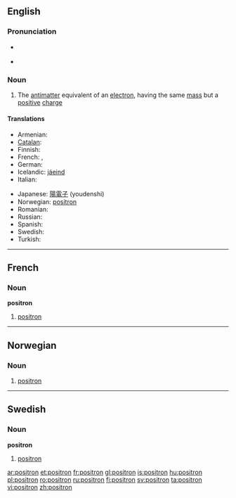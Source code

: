 {{also|Positron|positrón}}
==English==

===Pronunciation===
* {{a|UK}} {{IPA|/ˈpɒz.ɪ.trɒn/}}
* {{a|US}} {{IPA|/ˈpɑ.zɪ.trɑn/}}

===Noun===
{{en-noun}}

# {{particles}} The [[antimatter]] equivalent of an [[electron]], having the same [[mass]] but a [[positive]] [[charge]]

====Translations====
{{trans-top|positron}}
* Armenian: {{t-|hy|պոզիտրոն|tr=pozitron|xs=Armenian}}
* [[Catalan]]: {{t+|ca|positró|m}}
* Finnish: {{t-|fi|positroni}}
* French: {{t+|fr|positron|m}}, {{t+|fr|positon|m}}
* German: {{t+|de|Positron|n}}
* Icelandic: [[jáeind]] {{f}}
* Italian: {{t-|it|positrone|m}}
{{trans-mid}}
* Japanese: [[陽電子]] (youdenshi)
* Norwegian: [[#Norweigan|positron]]
* Romanian: {{t+|ro|pozitron|m}}
* Russian: {{t+|ru|позитрон|m|tr=pozitrón|sc=Cyrl}}
* Spanish: {{t+|es|positrón|m}}
* Swedish: {{t+|sv|positron}}
* Turkish: {{t+|tr|pozitron}}
{{trans-bottom}}

----

==French==

===Noun===
'''positron'''

# [[positron#English|positron]]

----

==Norwegian==

===Noun===
{{no-noun-n3}}

# [[#English|positron]]

----

==Swedish==
{{sv-noun|gender=Common|positron|positronen|positroner|positronerna|positrons|positronens|positroners|positronernas}}

===Noun===
'''positron'''

# [[#English|positron]]

[[ar:positron]]
[[et:positron]]
[[fr:positron]]
[[gl:positron]]
[[is:positron]]
[[hu:positron]]
[[pl:positron]]
[[ro:positron]]
[[ru:positron]]
[[fi:positron]]
[[sv:positron]]
[[ta:positron]]
[[vi:positron]]
[[zh:positron]]